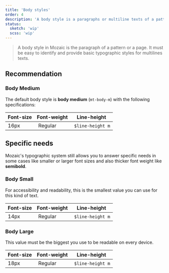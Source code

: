 ```yaml
---
title: 'Body styles'
order: 4
description: 'A body style is a paragraphs or multiline texts of a pattern or a page. It must provide basic typographic styles like font-size, line-height and font-weight.'
status:
  sketch: 'wip'
  scss: 'wip'
---
```


> A body style in Mozaic is the paragraph of a pattern or a page. It must be easy to identify and provide basic typographic styles for multilines texts.

## Recommendation

### Body Medium

The default body style is **body medium** (`mt-body-m`) with the following specifications:

| Font-size           | Font-weight           | Line-height           |
| ------------------- |---------------------- | --------------------- |
| 16px                | Regular               | `$line-height m`      |

<Preview path="typographyBodyMedium" nude />

## Specific needs

Mozaic's typographic system still allows you to answer specific needs in some cases like smaller or larger font sizes and also thicker font weight like **semibold**.

### Body Small

For accessibility and readability, this is the smallest value you can use for this kind of text.

| Font-size           | Font-weight           | Line-height           |
| ------------------- |---------------------- | --------------------- |
| 14px                | Regular               | `$line-height m`      |

<Preview path="typographyBodySmall" nude />

### Body Large

This value must be the biggest you use to be readable on every device.

| Font-size           | Font-weight           | Line-height           |
| ------------------- |---------------------- | --------------------- |
| 18px                | Regular               | `$line-height m`      |

<Preview path="typographyBodyLarge" nude />
